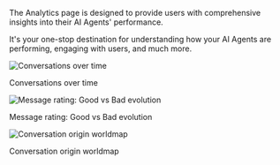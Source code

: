 The Analytics page is designed to provide users with comprehensive insights into their AI Agents' performance.

It's your one-stop destination for understanding how your AI Agents are performing, engaging with users, and much more.

![Conversations over time](/images/analytics/Xnapper-2024-01-04-17.52.51.png)

Conversations over time

![Message rating: Good vs Bad evolution](/images/analytics/Xnapper-2024-01-04-17.53.08.png)

Message rating: Good vs Bad evolution

![Conversation origin worldmap](/images/analytics/Xnapper-2024-01-04-17.53.17.png)

Conversation origin worldmap
